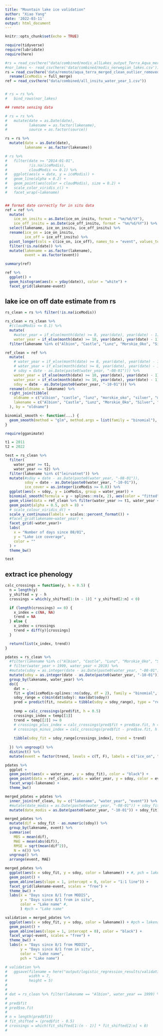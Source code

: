 ```yaml
---
title: "Mountain lake ice validation"
author: "Xiao Yang"
date: '2022-03-11'
output: html_document
---
```


```r
knitr::opts_chunk$set(echo = TRUE)

require(tidyverse)
require(lubridate)
require(here)

#rs = read_csv(here("data/combined/modis_allLakes_output_Terra_Aqua_merged_raw.csv")) #raw MODIS data without Norwegian lakes
#nor_lakes <- read_csv(here('data/combined/modis_norwegian_lakes.csv'))
rs = read_csv(here('data/remote/aqua_terra_merged_clean_outlier_removed.csv'))%>%
  rename(iceModis = full_merge)
ref = read_csv(here("data/combined/all_insitu_water_year_1.csv")) 


# rs = rs %>%
#   bind_rows(nor_lakes)

## remote sensing data

# rs = rs %>% 
#   mutate(date = as.Date(date),
#          lakename = as.factor(lakename),
#          source = as.factor(source))

rs = rs %>% 
  mutate(date = as.Date(date),
         lakename = as.factor(lakename))

# rs %>% 
#   filter(date >= "2014-01-01",
#          !is.na(iceModis),
#          cloudModis <= 0.1) %>% 
#   ggplot(aes(x = date, y = iceModis)) +
#   geom_line(alpha = 0.2) +
#   geom_point(aes(color = cloudModis), size = 0.2) +
#   scale_color_viridis_c() +
#   facet_wrap(~lakename)


## format date correctly for in situ data
ref = ref %>% 
  mutate(
    ice_on_insitu = as.Date(ice_on_insitu, format = "%m/%d/%Y"),
    ice_off_insitu = as.Date(ice_off_insitu, format = "%m/%d/%Y")) %>% 
  select(lakename, ice_on_insitu, ice_off_insitu) %>% 
  rename(ice_on = ice_on_insitu,
         ice_off = ice_off_insitu) %>% 
  pivot_longer(cols = c(ice_on, ice_off), names_to = "event", values_to = "date") %>% 
  filter(!is.na(date)) %>% 
  mutate(lakename = as.factor(lakename),
         event = as.factor(event))

summary(ref)

ref %>% 
  ggplot() +
  geom_histogram(aes(x = yday(date)), color = "white") +
  facet_grid(lakename~event)
```

## lake ice on off date estimate from rs

```r
rs_clean = rs %>% filter(!is.na(iceModis))

rs_clean = rs_clean %>% 
  #(cloudModis <= 0.1) %>% 
  mutate(
    #water_year = if_else(month(date) >= 8, year(date), year(date) - 1)) %>%
    water_year = if_else(month(date) >= 10, year(date), year(date) - 1)) %>%
  filter(lakename %in% c("Albion", "Castle", "Lunz", "Morskie_Oko", "Silver", "Muressan", "bergsjo", "bygdin", "elgsjoen", "fundin", "kaldfjorden", "leirvatnet", "marsjoen", "nedreHeimdalsvatn", "ovreHeimdalsvatnet", "rodungen", "tyin", "vinstern", "aursjo"))

ref_clean = ref %>% 
  mutate(
    # water_year = if_else(month(date) >= 8, year(date), year(date) - 1),
    # water_year = if_else(month(date) >= 8, year(date), year(date) - 1),
    # sdoy = date - as.Date(paste0(water_year, "-08-01"))) %>%
    water_year = if_else(month(date) >= 10, year(date), year(date) - 1),
    water_year = if_else(month(date) >= 10, year(date), year(date) - 1),
    sdoy = date - as.Date(paste0(water_year, "-10-01"))) %>%
  rename(oldname = lakename) %>% 
  right_join(tibble(
    oldname = c("albion", "castle", "lunz", "morskie_oko", "silver", "muressan", "bergsjo", "bygdin", "elgsjoen", "fundin", "kaldfjorden", "leirvatnet", "marsjoen", "nedreHeimdalsvatn", "ovreHeimdalsvatnet", "rodungen", "tyin", "vinstern", "aursjo"),
    lakename = c("Albion", "Castle", "Lunz", "Morskie_Oko", "Silver", "Muressan", "bergsjo", "bygdin", "elgsjoen", "fundin", "kaldfjorden", "leirvatnet", "marsjoen", "nedreHeimdalsvatn", "ovreHeimdalsvatnet", "rodungen", "tyin", "vinstern", "aursjo")
  ), by = "oldname")

binomial_smooth <- function(...) {
  geom_smooth(method = "glm", method.args = list(family = "binomial"), ...)
}

require(gganimate)

t1 = 2011
t2 = 2022 

test = rs_clean %>% 
  filter(
    water_year >= t1,
    water_year <= t2) %>% 
  filter(lakename %in% c("leirvatnet")) %>% 
  mutate(#sdoy = date - as.Date(paste0(water_year, "-08-01")),
         sdoy = date - as.Date(paste0(water_year, "-10-01")),
         ice_cover = as.integer(iceModis >= 0.8)) %>% 
  ggplot(aes(x = sdoy, y = iceModis, group = water_year)) +
  binomial_smooth(formula = y ~ splines::ns(x, 2), aes(color = "fitted"), se = T, alpha = 0.3) +
  geom_vline(data = ref_clean %>% filter(water_year >= t1, water_year <= t2, lakename == "Albion"), aes(xintercept = sdoy, color =     event), lwd = 1) +
  geom_point(alpha = 0.5, pch = 8) +
  # scale_colour_viridis_d() +
  scale_y_continuous(labels = scales::percent_format()) +
  #facet_grid(lakename~water_year) +
  facet_grid(~water_year)+
  labs(
    x = "Number of days since 08/01",
    y = "Lake ice coverage",
    color = ""
  ) + 
  theme_bw()

test
```

## extract ice phenology

```r
calc_crossings = function(y, h = 0.5) {
  n = length(y)
  y_shifted = y - h
  crossings = which(y_shifted[1:(n - 1)] * y_shifted[2:n] < 0)

  if (length(crossings) == 0) {
    x_index = c(NA, NA)
    trend = NA
  } else {
    x_index = crossings
    trend = diff(y)[crossings]
  }

  return(list(x_index, trend))
}

pdates = rs_clean %>% 
  #filter(lakename %in% c("Albion", "Castle", "Lunz", "Morskie_Oko", "Silver")) %>% 
  # filter(water_year > 1999, water_year < 2019) %>% 
  #mutate(sdoy = as.integer(date - as.Date(paste0(water_year, "-08-01")))) %>%
  mutate(sdoy = as.integer(date - as.Date(paste0(water_year, "-10-01")))) %>%
  group_by(lakename, water_year) %>% 
  do({
    dat = .
    fit = glm(iceModis~splines::ns(sdoy, df = 2), family = "binomial", data = dat)
    sdoy_range = c(min(dat$sdoy): max(dat$sdoy))
    pred = predict(fit, newdata = tibble(sdoy = sdoy_range), type = "response", se.fit = T)
    
    temp = calc_crossings(pred$fit, h = 0.5)
    crossings_index = temp[[1]]
    trend = temp[[2]] >= 0
    # crossings_plus_index = calc_crossings(pred$fit + pred$se.fit, h = 0.5)
    # crossings_minus_index = calc_crossings(pred$fit - pred$se.fit, h = 0.5)
    
    tibble(sdoy_fit = sdoy_range[crossings_index], trend = trend)
    
  }) %>% ungroup() %>% 
  distinct() %>% 
  mutate(event = factor(trend, levels = c(T, F), labels = c("ice_on", "ice_off")))

pdates %>% 
  ggplot +
  geom_point(aes(x = water_year, y = sdoy_fit), color = "black") +
  geom_point(data = ref_clean, aes(x = water_year, y = sdoy, color = event)) +
  facet_wrap(~lakename) +
  theme_bw()

merged_pdates = pdates %>% 
  inner_join(ref_clean, by = c("lakename", "water_year", "event")) %>% 
  #mutate(date_modis = as.Date(paste0(water_year, "-08-01")) + sdoy_fit)
  mutate(date_modis = as.Date(paste0(water_year, "-10-01")) + sdoy_fit)

merged_pdates %>% 
  mutate(dif = sdoy_fit - as.numeric(sdoy)) %>% 
  group_by(lakename, event) %>% 
  summarise(
    MBS = mean(dif),
    MAE = mean(abs(dif)),
    RMSE = sqrt(mean(dif^2)),
    N = n()) %>% 
  ungroup() %>% 
  arrange(event, MAE)

merged_pdates %>% 
  ggplot(aes(x = sdoy_fit, y = sdoy, color = lakename)) + #, pch = lakename
  geom_point() +
  geom_abline(aes(slope = 1, intercept = 0, color = "1:1 line")) +
  facet_grid(lakename~event, scales = "free") +
  theme_bw() +
  labs(x = "Days since 8/1 from MODIS",
       y = "Days since 8/1 from in situ",
       color = "Lake name" #,
       ) #pch = "Lake name"

validation = merged_pdates %>% 
  ggplot(aes(x = sdoy_fit, y = sdoy, color = lakename)) + #pch = lakename, 
  geom_point() +
  geom_abline(aes(slope = 1, intercept = 0), color = "black") +
  facet_wrap(~event, scales = "free") +
  theme_bw() +
  labs(x = "Days since 8/1 from MODIS",
       y = "Days since 8/1 from in situ",
       color = "Lake name",
       pch = "Lake name")

# validation %>% 
#   ggsave(filename = here("output/logistic_regression_results/validation_h0.1.png"),
#          width = 7,
#          height = 5)
# 
# 
# dat = rs_clean %>% filter(lakename == "Albion", water_year == 1999) %>% mutate(sdoy = as.integer(date - as.Date(paste0(water_year, "-08-01"))))
# 
# pred$fit
# pred$se.fit
# 
# n = length(pred$fit)
# fit_shifted = (pred$fit - 0.5)
# crossings = which(fit_shifted[1:(n - 1)] * fit_shifted[2:n] < 0)
# 

```

